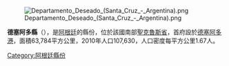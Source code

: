 [[Image:Departamento_Deseado_(Santa_Cruz_-_Argentina).png|right]]

'''德塞阿多縣'''（{{lang-es|Departamento Deseado}}），是[[阿根廷|阿根廷]]的縣份，位於該國南部[[聖克魯斯省_(阿根廷)|聖克魯斯省]]，首府設於[[德塞阿多港|德塞阿多港]]，面積63,784平方公里，2010年人口107,630，人口密度每平方公里1.67人。

{{coord|47|44|52|S|65|53|33|W|source:kolossus-eswiki|display=title}}

{{Argentina-geo-stub}}
[[Category:阿根廷縣份|Category:阿根廷縣份]]